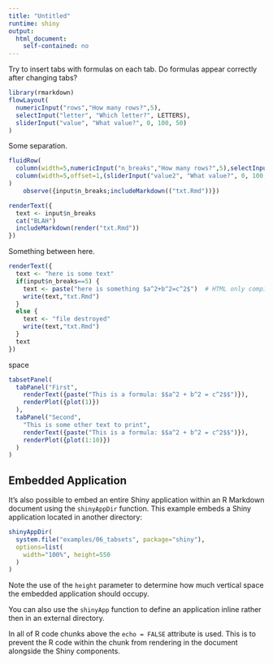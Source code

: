 ```yaml
---
title: "Untitled"
runtime: shiny
output: 
  html_document:
    self-contained: no
---
```


Try to insert tabs with formulas on each tab. Do formulas appear correctly after changing tabs?

```r
library(rmarkdown)
flowLayout(
  numericInput("rows","How many rows?",5),
  selectInput("letter", "Which letter?", LETTERS),
  sliderInput("value", "What value?", 0, 100, 50)
)
```

Some separation.

```r
fluidRow(
  column(width=5,numericInput("n_breaks","How many rows?",5),selectInput("letter2", "Which letter?", LETTERS)),
  column(width=5,offset=1,(sliderInput("value2", "What value?", 0, 100, 50)))
)
    observe({input$n_breaks;includeMarkdown(("txt.Rmd"))})
```


```r
renderText({
  text <- input$n_breaks
  cat("BLAH")
  includeMarkdown(render("txt.Rmd"))
})

```

Something between here.

```r


renderText({
  text <- "here is some text"
  if(input$n_breaks==5) {
    text <- paste("here is something $a^2+b^2=c^2$")  # HTML only compiles once, cannot be updated.
    write(text,"txt.Rmd")
  }
  else {
    text <- "file destroyed"
    write(text,"txt.Rmd")
  }
  text
})
```

space

```r
tabsetPanel(
  tabPanel("First",
    renderText({paste("This is a formula: $$a^2 + b^2 = c^2$$")}),
    renderPlot({plot(1)})
  ),
  tabPanel("Second",
    "This is some other text to print",
    renderText({paste("This is a formula: $$a^2 + b^2 = c^2$$")}),
    renderPlot({plot(1:10)})
  )
)
```

## Embedded Application

It's also possible to embed an entire Shiny application within an R Markdown document using the `shinyAppDir` function. This example embeds a Shiny application located in another directory:

```r
shinyAppDir(
  system.file("examples/06_tabsets", package="shiny"),
  options=list(
    width="100%", height=550
  )
)
```

Note the use of the `height` parameter to determine how much vertical space the embedded application should occupy.

You can also use the `shinyApp` function to define an application inline rather then in an external directory.

In all of R code chunks above the `echo = FALSE` attribute is used. This is to prevent the R code within the chunk from rendering in the document alongside the Shiny components.




